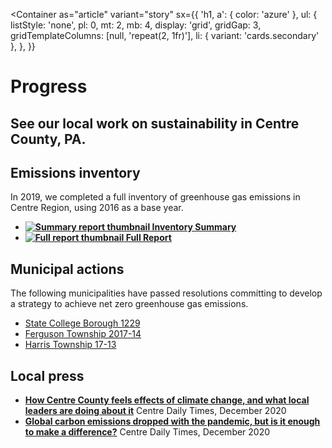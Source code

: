 
<Container
  as="article"
  variant="story"
  sx={{
    'h1, a': { color: 'azure' },
    ul: {
      listStyle: 'none',
      pl: 0,
      mt: 2,
      mb: 4,
      display: 'grid',
      gridGap: 3,
      gridTemplateColumns: [null, 'repeat(2, 1fr)'],
      li: { variant: 'cards.secondary' },
    },
  }}
>

# Progress

## See our local work on sustainability in Centre County, PA.

## Emissions inventory

In 2019, we completed a full inventory of greenhouse gas emissions in Centre Region, using 2016 as a base year.

- **[<Image src="/progress/ghg_summary.jpg" width={500} height={647} alt="Summary report thumbnail" /> Inventory Summary](/progress/ghg_summary.pdf)**
- **[<Image src="/progress/ghg_report.jpg" width={500} height={647} alt="Full report thumbnail" /> Full Report](/progress/ghg_report.pdf)**

## Municipal actions

The following municipalities have passed resolutions committing to develop a strategy to achieve net zero greenhouse gas emissions.

- [State College Borough 1229](https://www.crcog.net/vertical/sites/%257B6AD7E2DC-ECE4-41CD-B8E1-BAC6A6336348%257D/uploads/RES_1229_SCB_Committment_to_Developing_and_Implementing_A_Strategy_To_Achieve_Net_Zero_Greenhouse_Gas_Emissions_And_100_Percent_Rene.pdf)
- [Ferguson Township 2017-14](https://www.crcog.net/vertical/sites/%257B6AD7E2DC-ECE4-41CD-B8E1-BAC6A6336348%257D/uploads/Ferguson_Township_Resolution_Net_Zero_2050.pdf)
- [Harris Township 17-13](https://www.crcog.net/vertical/sites/%257B6AD7E2DC-ECE4-41CD-B8E1-BAC6A6336348%257D/uploads/Harris_Township_Resolution_17-13_Greenhouse_Gas_Emissions_Aug_2017.pdf)

## Local press

- **[How Centre County feels effects of climate change, and what local leaders are doing about it](https://www.centredaily.com/news/local/community/article247401845.html)**
  Centre Daily Times, December 2020
- **[Global carbon emissions dropped with the pandemic, but is it enough to make a difference?](https://centredaily.com/news/local/article247531850.html)**
  Centre Daily Times, December 2020

</Container>
